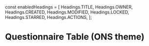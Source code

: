 const enabledHeadings = [
  Headings.TITLE,
  Headings.OWNER,
  Headings.CREATED,
  Headings.MODIFIED,
  Headings.LOCKED,
  Headings.STARRED,
  Headings.ACTIONS,
];

<Meta title="Themed components/ONS/QuestionnaireTable" component={QuestionnaireTable} />

# Questionnaire Table (ONS theme)


<Canvas>
    <Story name="Questionnaire Table">
        <Theme themeName={"ons"}>
            <QuestionnaireTable  enabledHeadings={enabledHeadings}
        sticky={false}></QuestionnaireTable>
        </Theme>
    </Story>
</Canvas>